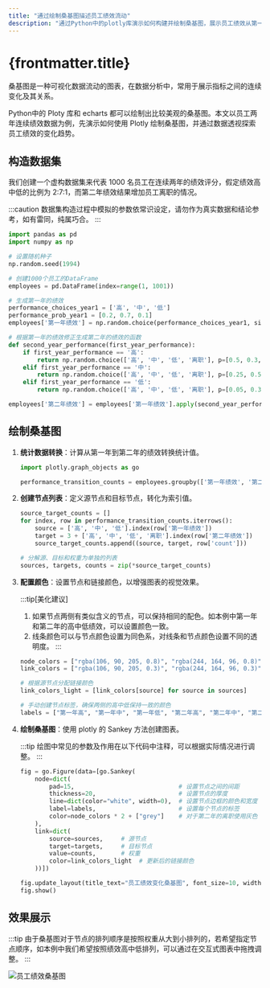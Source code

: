 ```yaml
---
title: "通过绘制桑基图描述员工绩效流动"
description: "通过Python中的plotly库演示如何构建并绘制桑基图，展示员工绩效从第一年到第二年的流动情况。"
---
```


# {frontmatter.title}

桑基图是一种可视化数据流动的图表，在数据分析中，常用于展示指标之间的连续变化及其关系。

Python中的 Ploty 库和 echarts 都可以绘制出比较美观的桑基图。本文以员工两年连续绩效数据为例，先演示如何使用 Plotly 绘制桑基图，并通过数据透视探索员工绩效的变化趋势。

## 构造数据集

我们创建一个虚构数据集来代表 1000 名员工在连续两年的绩效评分，假定绩效高中低的比例为 2:7:1，而第二年绩效结果增加员工离职的情况。

:::caution
数据集构造过程中模拟的参数依常识设定，请勿作为真实数据和结论参考，如有雷同，纯属巧合。
:::

```python
import pandas as pd
import numpy as np

# 设置随机种子
np.random.seed(1994)

# 创建1000个员工的DataFrame
employees = pd.DataFrame(index=range(1, 1001))

# 生成第一年的绩效
performance_choices_year1 = ['高', '中', '低']
performance_prob_year1 = [0.2, 0.7, 0.1]
employees['第一年绩效'] = np.random.choice(performance_choices_year1, size=1000, p=performance_prob_year1)

# 根据第一年的绩效修正生成第二年的绩效的函数
def second_year_performance(first_year_performance):
    if first_year_performance == '高':
        return np.random.choice(['高', '中', '低', '离职'], p=[0.5, 0.3, 0.1, 0.1])
    elif first_year_performance == '中':
        return np.random.choice(['高', '中', '低', '离职'], p=[0.25, 0.5, 0.05, 0.2])
    elif first_year_performance == '低':
        return np.random.choice(['高', '中', '低', '离职'], p=[0.05, 0.35, 0.1, 0.5])

employees['第二年绩效'] = employees['第一年绩效'].apply(second_year_performance)
```

## 绘制桑基图

1. **统计数据转换**：计算从第一年到第二年的绩效转换统计值。

    ```python
    import plotly.graph_objects as go
    
    performance_transition_counts = employees.groupby(['第一年绩效', '第二年绩效']).size().reset_index(name='count')
    ```

2. **创建节点列表**：定义源节点和目标节点，转化为索引值。

    ```python
    source_target_counts = []
    for index, row in performance_transition_counts.iterrows():
        source = ['高', '中', '低'].index(row['第一年绩效'])
        target = 3 + ['高', '中', '低', '离职'].index(row['第二年绩效'])
        source_target_counts.append((source, target, row['count']))
    
    # 分解源、目标和权重为单独的列表
    sources, targets, counts = zip(*source_target_counts)
    ```

3. **配置颜色**：设置节点和链接颜色，以增强图表的视觉效果。

   :::tip[美化建议]
    1. 如果节点两侧有类似含义的节点，可以保持相同的配色。如本例中第一年和第二年的高中低绩效，可以设置颜色一致。
    2. 线条颜色可以与节点颜色设置为同色系，对线条和节点颜色设置不同的透明度。
    :::

   ```python
   node_colors = ["rgba(106, 90, 205, 0.8)", "rgba(244, 164, 96, 0.8)", "rgba(46, 139, 87, 0.8)"]
   link_colors = ["rgba(106, 90, 205, 0.3)", "rgba(244, 164, 96, 0.3)", "rgba(46, 139, 87, 0.3)"]
   
   # 根据源节点分配链接颜色
   link_colors_light = [link_colors[source] for source in sources]
   
   # 手动创建节点标签，确保两侧的高中低保持一致的颜色
   labels = ["第一年高", "第一年中", "第一年低", "第二年高", "第二年中", "第二年低", "第二年离职"]
   ```

4. **绘制桑基图**：使用 plotly 的 Sankey 方法创建图表。

   :::tip
   绘图中常见的参数及作用在以下代码中注释，可以根据实际情况进行调整。
   :::

   ```python
   fig = go.Figure(data=[go.Sankey(
       node=dict(
           pad=15,                             # 设置节点之间的间距
           thickness=20,                       # 设置节点的厚度
           line=dict(color="white", width=0),  # 设置节点边框的颜色和宽度
           label=labels,                       # 设置每个节点的标签
           color=node_colors * 2 + ["grey"]    # 对于第二年的离职使用灰色
       ),
       link=dict(
           source=sources,     # 源节点
           target=targets,     # 目标节点
           value=counts,       # 权重
           color=link_colors_light  # 更新后的链接颜色
       ))])
   
   fig.update_layout(title_text="员工绩效变化桑基图", font_size=10, width=800, height=600)
   fig.show()
   ```

## 效果展示

:::tip
由于桑基图对于节点的排列顺序是按照权重从大到小排列的，若希望指定节点顺序，如本例中我们希望按照绩效高中低排列，可以通过在交互式图表中拖拽调整。
:::

![员工绩效桑基图](/data-analysis-assets/visualization/plotly-sankey-chart.png)
